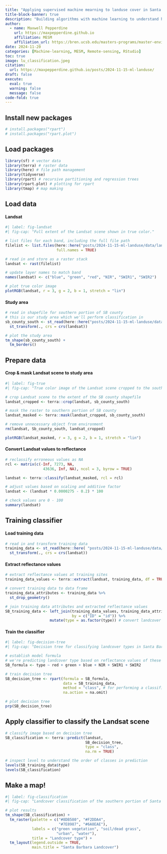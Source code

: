 ```yaml
---
title: "Applying supervised machine mearning to landuse cover in Santa Barbara, CA"
title-block-banner: true
description: "Building algorithms with machine learning to understand how we use our land"
author: 
  - name: Maxwell Pepperdine
    url: https://maxpepperdine.github.io
    affiliation: MESM
    affiliation_url: https://bren.ucsb.edu/masters-programs/master-environmental-science-and-management 
date: 2024-11-20
categories: [Machine-learning, MESM, Remote-sensing, RStudio]
toc: true
image: lu_classification.jpeg
citation: 
  url: https://maxpepperdine.github.io/posts/2024-11-15-ml-landuse/
draft: false
execute:
  eval: true
  warning: false
  message: false
code-fold: true
---
```


## Install new packages

```r
# install.packages("rpart")
# install.packages("rpart.plot")
```

## Load packages

```r
library(sf) # vector data
library(terra) # raster data
library(here) # file path management
library(tidyverse)
library(rpart) # recursive partitioning and regression trees
library(rpart.plot) # plotting for rpart
library(tmap) # map making
```

## Load data

#### Landsat

```r
#| label: fig-landsat
#| fig-cap: "Full extent of the Landsat scene shown in true color."

# list files for each band, including the full file path
filelist <- list.files(here::here("posts/2024-11-15-ml-landuse/data/landsat-data"), 
                       full.names = TRUE)

# read in and store as a raster stack
landsat <- rast(filelist)

# update layer names to match band
names(landsat) <- c("blue", "green", "red", "NIR", "SWIR1", "SWIR2")

# plot true color image
plotRGB(landsat, r = 3, g = 2, b = 1, stretch = "lin")
```

#### Study area

```r
# read in shapefile for southern portion of SB county
# this is our study area which we'll perform classification in
sb_county_south <- st_read(here::here("posts/2024-11-15-ml-landuse/data/SB_county_south.shp")) %>% 
  st_transform(., crs = crs(landsat))

# plot the study area
tm_shape(sb_county_south) + 
  tm_borders()
```

## Prepare data

#### Crop & mask Landsat scene to study area

```r
#| label: fig-true
#| fig-cap: "True color image of the Landsat scene cropped to the southern portion of Santa Barbara County."

# crop Landsat scene to the extent of the SB county shapefile
landsat_cropped <- terra::crop(landsat, sb_county_south)

# mask the raster to southern portion of SB county
landsat_masked <- terra::mask(landsat_cropped, sb_county_south)

# remove unnecessary object from environment
rm(landsat, Sb_county_south, landsat_cropped)

plotRGB(landsat_masked, r = 3, g = 2, b = 1, stretch = "lin")
```

#### Convert Landsat values to reflectance

```r
# reclassify erroneous values as NA
rcl <- matrix(c(-Inf, 7273, NA,
                 43636, Inf, NA), ncol = 3, byrow = TRUE)

landsat <- terra::classify(landsat_masked, rcl = rcl)

# adjust values based on scaling and additive factor
landsat <- (landsat * 0.0000275 - 0.2) * 100

# check values are 0 - 100
summary(landsat)
```

## Training classifier

#### Load training data

```r
# read in and transform training data
training_data <- st_read(here::here( "posts/2024-11-15-ml-landuse/data/trainingdata.shp")) %>%
  st_transform(., crs = crs(landsat))
```

#### Extract reflectance values

```r
# extract reflectance values at training sites
training_data_values <- terra::extract(landsat, training_data, df = TRUE)

# convert training data to data frame
training_data_attributes <- training_data %>%
  st_drop_geometry()

# join training data attributes and extracted reflectance values
SB_training_data <- left_join(training_data_values, training_data_attributes,
                              by = c("ID" = "id")) %>%
                    mutate(type = as.factor(type)) # convert landcover type to factor
```

#### Train the classifier

```r
#| label: fig-decision-tree
#| fig-cap: "Decision tree for classifying landcover types in Santa Barbara County."

# establish model formula
# we're predicting landcover type based on reflectance values of these bands
SB_formula <- type ~ red + green + blue + NIR + SWIR1 + SWIR2

# train decision tree
SB_decision_tree <- rpart(formula = SB_formula,
                          data = SB_training_data,
                          method = "class", # for performing a classification
                          na.action = na.omit)

# plot decision tree
prp(SB_decision_tree)
```

## Apply classifier to classify the Landsat scene

```r
# classify image based on decision tree
SB_classification <- terra::predict(landsat, 
                                    SB_decision_tree, 
                                    type = "class", 
                                    na.rm = TRUE)

# inspect level to understand the order of classes in prediction
levels(SB_training_data$type)
levels(SB_classification)
```

## Make a map!

```r
#| label: fig-classification
#| fig-cap: "Landcover classification of the southern portion of Santa Barbara County."

# plot results
tm_shape(SB_classification) +
  tm_raster(palette = c("#8DB580", "#F2DDA4", 
                        "#7E8987", "#6A8EAE"), 
            labels = c("green vegetation", "soil/dead grass", 
                       "urban", "water"), 
            title = "Landcover type") +
  tm_layout(legend.outside = TRUE,
            main.title = "Santa Barbara Landcover")
```
